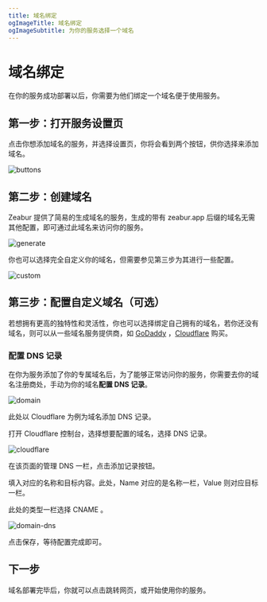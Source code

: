 ```yaml
---
title: 域名绑定
ogImageTitle: 域名绑定
ogImageSubtitle: 为你的服务选择一个域名
---
```


# 域名绑定

在你的服务成功部署以后，你需要为他们绑定一个域名便于使用服务。

## 第一步：打开服务设置页

点击你想添加域名的服务，并选择设置页，你将会看到两个按钮，供你选择来添加域名。

![buttons](/deploy/domain/buttons.zh-CN.jpg)

## 第二步：创建域名

Zeabur 提供了简易的生成域名的服务，生成的带有 zeabur.app 后缀的域名无需其他配置，即可通过此域名来访问你的服务。

![generate](/deploy/domain/generate.zh-CN.jpg)

你也可以选择完全自定义你的域名，但需要参见第三步为其进行一些配置。

![custom](/deploy/domain/custom.zh-CN.jpg)

## 第三步：配置自定义域名（可选）

若想拥有更高的独特性和灵活性，你也可以选择绑定自己拥有的域名，若你还没有域名，则可以从一些域名服务提供商，如 [GoDaddy](https://www.godaddy.com) ，[Cloudflare](https://www.cloudflare.com) 购买。

### 配置 DNS 记录

在你为服务添加了你的专属域名后，为了能够正常访问你的服务，你需要去你的域名注册商处，手动为你的域名**配置 DNS 记录**。

![domain](/deploy/domain/domain.zh-CN.jpg)

此处以 Cloudflare 为例为域名添加 DNS 记录。

打开 Cloudflare 控制台，选择想要配置的域名，选择 DNS 记录。

![cloudflare](/deploy/domain/cloudflare.zh-CN.jpg)

在该页面的管理 DNS 一栏，点击添加记录按钮。

填入对应的名称和目标内容。此处，Name 对应的是名称一栏，Value 则对应目标一栏。

此处的类型一栏选择 CNAME 。

![domain-dns](/deploy/domain/domain-dns.zh-CN.jpg)

点击保存，等待配置完成即可。

## 下一步

域名部署完毕后，你就可以点击跳转网页，或开始使用你的服务。
